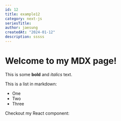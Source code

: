 ```yaml
---
id: 12
title: example12
category: next-js
seriesTitle:
author: jaesung
createdAt: "2024-01-12"
description: sssss
---
```

# Welcome to my MDX page!


This is some **bold** and _italics_ text.

This is a list in markdown:

- One
- Two
- Three

Checkout my React component:
